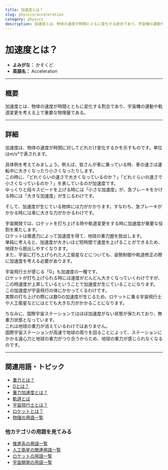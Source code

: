 ```yaml
---
title: 加速度とは？
slug: physics/acceleration
category: physics
description: 加速度とは、物体の速度が時間とともに変化する割合であり、宇宙機の運動や軌道変更を考える上で重要な物理量である。
---
```



<Head>
  <script type="application/ld+json">
    {`{
      "@context": "https://schema.org",
      "@type": "DefinedTerm",
      "name": "加速度",
      "inDefinedTermSet": "https://space-dev-terms.pages.dev",
      "termCode": "physics/acceleration",
      "description": "加速度とは、物体の速度が時間とともに変化する割合であり、宇宙機の運動や軌道変更において重要な物理量である。",
      "url": "https://space-dev-terms.pages.dev/docs/physics/acceleration"
    }`}
  </script>
</Head>

# 加速度とは？
- **よみがな：** かそくど  
- **英語名：** Acceleration  

---

## 概要

加速度とは、物体の速度が時間とともに変化する割合であり、宇宙機の運動や軌道変更を考える上で重要な物理量である。

---

## 詳細

加速度は、物体の速度が時間に対してどれだけ変化するかを示すものです。単位はm/s²で表されます。  

具体例を考えてみましょう。例えば、皆さんが車に乗っている時、車の速さは運転中に大きくなったり小さくなったりします。  
この時に、「どれぐらいの速さで大きくなっているのか？」「どれぐらいの速さで小さくなっているのか？」を表しているのが加速度です。  
ゆっくりと段々スピードを上げる時には「小さな加速度」が、急ブレーキをかける時には「大きな加速度」が生じるわけです。  

そして、加速度が生じている物体には力がかかります。すなわち、急ブレーキがかかる時には車に大きな力がかかるわけです。  

宇宙開発では、ロケットを打ち上げる時や軌道変更をする時に加速度が重要な役割を果たします。  
ロケットは推進力によって加速度を得て、地球の重力圏を脱出します。  
単純に考えると、加速度が大きいほど短時間で速度を上げることができるため、地球から脱出しやすくなります。  
また、宇宙に打ち上げられた人工衛星などについても、姿勢制御や軌道修正の際に加速度を考える必要があります。  

宇宙飛行士が感じる「G」も加速度の一種です。  
ロケットが打ち上げられる時には速度がどんどん大きくなっていくわけですが、この時速度が上昇しているということで加速度が生じていることになります。  
この加速度が宇宙飛行の体にかかってくるわけです。  
実際の打ち上げの際には数Gの加速度が生じるため、ロケットに乗る宇宙飛行士や人工衛星などにはとても大きな力がかかることになります。  

ちなみに、国際宇宙ステーションではほぼ加速度がない状態が保たれており、無重力状態となっています。  
これは地球の重力が消えているわけではありません。  
国際宇宙ステーションが高速で地球の周りを回ることによって、ステーションにかかる遠心力と地球の重力がつり合うからため、地球の重力が感じられなくなるのです。

---

## 関連用語・トピック

- [重力とは？](docs/physics/gravity) 
- [Gとは？](docs/physics/g-force)   
- [重力加速度とは？](docs/physics/gravitational-acceleration)  
- [軌道とは](docs/orbit/orbit)  
- [宇宙飛行士とは？](docs/glossary/astronaut)
- [ロケットとは？](docs/rocket/rocket)
- [物理の用語一覧](docs/category/physics)

### 他カテゴリの用語を見てみる

- [推進系の用語一覧](docs/category/propulsion)
- [人工衛星の関連用語一覧](docs/category/satellite)
- [ロケットの用語一覧](docs/category/rocket)
- [宇宙開発の用語一覧](docs/category/glossary)
